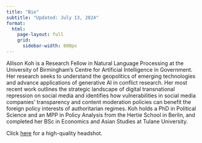 ```yaml
---
title: "Bio" 
subtitle: "Updated: July 13, 2024"
format: 
  html: 
    page-layout: full
    grid: 
      sidebar-width: 800px
---
```


Allison Koh is a Research Fellow in Natural Language Processing at the University of Birmingham’s Centre for Artificial Intelligence in Government. Her research seeks to understand the geopolitics of emerging technologies and advance applications of generative AI in conflict research. Her most recent work outlines the strategic landscape of digital transnational repression on social media and identifies how vulnerabilities in social media companies' transparency and content moderation policies can benefit the foreign policy interests of authoritarian regimes. Koh holds a PhD in Political Science and an MPP in Policy Analysis from the Hertie School in Berlin, and completed her BSc in Economics and Asian Studies at Tulane University.

Click [here](img/allisonkoh.png) for a high-quality headshot.   
